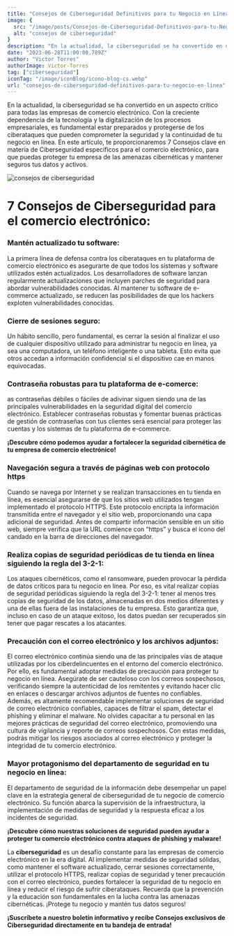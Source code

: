 ```yaml
---
title: "Consejos de Ciberseguridad Definitivos para tu Negocio en Línea"
image: {
  src: "/image/posts/Consejos-de-Ciberseguridad-Definitivos-para-tu-Negocio-en-Linea.webp",
  alt: "consejos de ciberseguridad"
}
description: "En la actualidad, la ciberseguridad se ha convertido en un aspecto crítico para todas las empresas de comercio electrónico. Con la creciente dependencia de la tecnología y la digitalización de los procesos empresariales, es fundamental estar preparados y protegerse de los ciberataques que pueden comprometer la seguridad y la continuidad de tu negocio en línea. "
date: "2023-06-28T11:00:00.789Z"
author: "Victor Torres"
authorImage: Victor-Torres
tag: ["ciberseguridad"]
iconTag: "/image/iconBlog/icono-blog-cs.webp"
url: "consejos-de-ciberseguridad-definitivos-para-tu-negocio-en-linea"
---
```



En la actualidad, la ciberseguridad se ha convertido en un aspecto crítico para todas las empresas de comercio electrónico. Con la creciente dependencia de la tecnología y la digitalización de los procesos empresariales, es fundamental estar preparados y protegerse de los ciberataques que pueden comprometer la seguridad y la continuidad de tu negocio en línea. En este artículo, te proporcionaremos 7 Consejos clave en materia de Ciberseguridad específicos para el comercio electrónico, para que puedas proteger tu empresa de las amenazas cibernéticas y mantener seguros tus datos y activos.

![consejos de ciberseguridad](/image/posts/Consejos-de-Ciberseguridad-Definitivos-para-tu-Negocio-en-Linea.webp)

# 7 Consejos de Ciberseguridad para el comercio electrónico:

### Mantén actualizado tu software:

La primera línea de defensa contra los ciberataques en tu plataforma de comercio electrónico es asegurarte de que todos los sistemas y software utilizados estén actualizados. Los desarrolladores de software lanzan regularmente actualizaciones que incluyen parches de seguridad para abordar vulnerabilidades conocidas. Al mantener tu software de e-commerce actualizado, se reducen las posibilidades de que los hackers exploten vulnerabilidades conocidas.

### Cierre de sesiones seguro: 

Un hábito sencillo, pero fundamental, es cerrar la sesión al finalizar el uso de cualquier dispositivo utilizado para administrar tu negocio en línea, ya sea una computadora, un teléfono inteligente o una tableta. Esto evita que otros accedan a información confidencial si el dispositivo cae en manos equivocadas.

### Contraseña robustas para tu plataforma de e-comerce:

as contraseñas débiles o fáciles de adivinar siguen siendo una de las principales vulnerabilidades en la seguridad digital del comercio electrónico. Establecer contraseñas robustas y fomentar buenas prácticas de gestión de contraseñas con tus clientes será esencial para proteger las cuentas y los sistemas de tu plataforma de e-commerce.

**¡Descubre cómo podemos ayudar a fortalecer la seguridad cibernética de tu empresa de comercio electrónico!**

<Link text="¡quiero saber cómo!" href="/ciberseguridad"/>

### Navegación segura a través de páginas web con protocolo https

Cuando se navega por Internet y se realizan transacciones en tu tienda en línea, es esencial asegurarse de que los sitios web utilizados tengan implementado el protocolo HTTPS. Este protocolo encripta la información transmitida entre el navegador y el sitio web, proporcionando una capa adicional de seguridad. Antes de compartir información sensible en un sitio web, siempre verifica que la URL comience con “https” y busca el ícono del candado en la barra de direcciones del navegador.

### Realiza copias de seguridad periódicas de tu tienda en línea siguiendo la regla del 3-2-1:

Los ataques cibernéticos, como el ransomware, pueden provocar la pérdida de datos críticos para tu negocio en línea. Por eso, es vital realizar copias de seguridad periódicas siguiendo la regla del 3-2-1: tener al menos tres copias de seguridad de los datos, almacenadas en dos medios diferentes y una de ellas fuera de las instalaciones de tu empresa. Esto garantiza que, incluso en caso de un ataque exitoso, los datos puedan ser recuperados sin tener que pagar rescates a los atacantes.

### Precaución con el correo electrónico y los archivos adjuntos:
El correo electrónico continúa siendo una de las principales vías de ataque utilizadas por los ciberdelincuentes en el entorno del comercio electrónico. Por ello, es fundamental adoptar medidas de precaución para proteger tu negocio en línea. Asegúrate de ser cauteloso con los correos sospechosos, verificando siempre la autenticidad de los remitentes y evitando hacer clic en enlaces o descargar archivos adjuntos de fuentes no confiables. Además, es altamente recomendable implementar soluciones de seguridad de correo electrónico confiables, capaces de filtrar el spam, detectar el phishing y eliminar el malware. No olvides capacitar a tu personal en las mejores prácticas de seguridad del correo electrónico, promoviendo una cultura de vigilancia y reporte de correos sospechosos. Con estas medidas, podrás mitigar los riesgos asociados al correo electrónico y proteger la integridad de tu comercio electrónico.

### Mayor protagonismo del departamento de seguridad en tu negocio en línea:
El departamento de seguridad de la información debe desempeñar un papel clave en la estrategia general de ciberseguridad de tu negocio de comercio electrónico. Su función abarca la supervisión de la infraestructura, la implementación de medidas de seguridad y la respuesta eficaz a los incidentes de seguridad.

**¡Descubre cómo nuestras soluciones de seguridad pueden ayudar a proteger tu comercio electrónico contra ataques de phishing y malware!**

<Link text="¡descubre cómo!" href="/ciberseguridad"/>

La **ciberseguridad** es un desafío constante para las empresas de comercio electrónico en la era digital. Al implementar medidas de seguridad sólidas, como mantener el software actualizado, cerrar sesiones correctamente, utilizar el protocolo HTTPS, realizar copias de seguridad y tener precaución con el correo electrónico, puedes fortalecer la seguridad de tu negocio en línea y reducir el riesgo de sufrir ciberataques. Recuerda que la prevención y la educación son fundamentales en la lucha contra las amenazas cibernéticas. ¡Protege tu negocio y mantén tus datos seguros!

**¡Suscríbete a nuestro boletín informativo y recibe Consejos exclusivos de Ciberseguridad directamente en tu bandeja de entrada!**